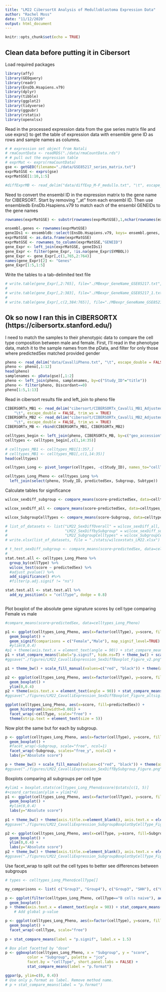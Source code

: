 ```yaml
---
title: "LM22 CibersortX Analysis of Medulloblastoma Expression Data"
author: "Rachel Moss"
date: "11/12/2020"
output: html_document
---
```


```r
knitr::opts_chunk$set(echo = TRUE)
```

## Clean data before putting it in Cibersort

Load required packages

```r
library(affy)
library(GEOquery)
library(readr)
library(EnsDb.Hsapiens.v79)
library(dplyr)
library(tibble)
library(ggplot2)
library(tidyverse)
library(ggpubr)
library(rstatix)
library(openxlsx)
```

Read in the processed expression data from the gse series matrix file and use exprs() to get the table of expression data with ensemble gene ID as rows and sample names as columns.

```r
# # expression set object from Natali
# rmaCountData <- readRDS("./data/rmaCountData.rds")
# # pull out the expression table
# exprMat <- exprs(rmaCountData)
gse <- getGEO(filename="./data/GSE85217_series_matrix.txt")
exprMatGSE <- exprs(gse)
exprMatGSE[1:10,1:5]

#diffExprMB <- read_delim("data/diffExp_M-F_medullo.txt", "\t", escape_double = FALSE, trim_ws = TRUE)
```
Need to convert the ensembl ID in the expression matrix to the gene name for CIBERSORT.  Start by removing "_at" from each ensembl ID.  Then use ensembledb EnsDb.Hsapiens.v79 to match each of the ensembl GENEIDs to the gene names
```r
rownames(exprMatGSE) <- substr(rownames(exprMatGSE),1,nchar(rownames(exprMatGSE))-3)

ensembl.genes <- rownames(exprMatGSE)
geneIDs1 <- ensembldb::select(EnsDb.Hsapiens.v79, keys= ensembl.genes, keytype = "GENEID", columns = c("SYMBOL","GENEID"))
exprMatGSE <- as.data.frame(exprMatGSE)
exprMatGSE <- rownames_to_column(exprMatGSE,"GENEID")
gene_Expr <- left_join(exprMatGSE, geneIDs1)
gene_Expr <- filter(gene_Expr, !is.na(gene_Expr$SYMBOL))
gene_Expr <- gene_Expr[,c(1,765,2:764)]
names(gene_Expr)[2] <- "Genes"
gene_Expr[1:5,1:5]
```

Write the tables to a tab-delimited text file
```r
# write.table(gene_Expr[,2:765], file="./MBexpr_GeneName_GSE85217.txt", quote=F, sep="\t", col.names = T, row.names = F)
# 
# write.table(gene_Expr[,2:383], file="./MBexpr_GeneName_GSE85217_1.txt", quote=F, sep="\t", col.names = T, row.names = F)
# 
# write.table(gene_Expr[,c(2,384:765)], file="./MBexpr_GeneName_GSE85217_2.txt", quote=F, sep="\t", col.names = T, row.names = F)

```

## Ok so now I ran this in CIBERSORTX (https://cibersortx.stanford.edu/)

I need to match the samples to their phenotypic data to compare the cell type composition between male and female. First, I'll read in the phenotype data, match it to the sample names from the pData, and filter for only those where predictedSex matched provided gender
```r
pheno <- read_delim("data/CavalliPheno.txt", "\t", escape_double = FALSE, trim_ws = TRUE)
pheno <- pheno[,1:12]
head(pheno)
samplenames <- pData(gse)[,1:2]
pheno <- left_join(pheno, samplenames, by=c("Study_ID"="title"))
pheno <- filter(pheno, Discordant==0)
pheno[1:5,1:13]


```

Read in cibersort results file and left_join to pheno file
```r
CIBERSORTx_MB1 <- read_delim("cibersort/CIBERSORTx_Cavalli_MB1_Adjusted.txt", 
    "\t", escape_double = FALSE, trim_ws = TRUE)
CIBERSORTx_MB2 <- read_delim("cibersort/CIBERSORTx_Cavalli_MB2_Adjusted.txt", 
    "\t", escape_double = FALSE, trim_ws = TRUE)
CIBERSORTx_MB <- rbind(CIBERSORTx_MB1, CIBERSORTx_MB2)

celltypes_begin <- left_join(pheno, CIBERSORTx_MB, by=c("geo_accession"="Mixture"))
celltypes <- celltypes_begin[,c(1,14:35)]

# celltypes_MB1 <- celltypes_MB1[1:357,]
# celltypes_MB1 <- celltypes_MB1[,c(1,14:35)]
head(celltypes)

celltypes_Long <- pivot_longer(celltypes, -c(Study_ID), names_to="cellType", values_to="score")

celltypes_Long_Pheno <- celltypes_Long %>%
  left_join(select(pheno, Study_ID, predictedSex, Subgroup, Subtype))
```
Calculate tables for significance
```r
wilcox_sexDiff_subgroup <- compare_means(score~predictedSex, data=celltypes_Long_Pheno, group.by=c("Subgroup","cellType"))

wilcox_sexDiff_all <- compare_means(score~predictedSex, data=celltypes_Long_Pheno, group.by=c("cellType"))

wilcox_SubgroupCellTypes <- compare_means(score~Subgroup, data=celltypes_Long_Pheno, group.by=c("cellType"))

# list_of_datasets <- list("LM22_SexDiffOverall" = wilcox_sexDiff_all, 
#                          "LM22_SexDiffbySubgroup" = wilcox_sexDiff_subgroup, 
#                          "LM22_SubgroupCelltypes" = wilcox_SubgroupCellTypes)
# write.xlsx(list_of_datasets, file = "./stats/wilcoxstats_LM22.xlsx")

# t_test_sexDiff_subgroup <- compare_means(score~predictedSex, data=celltypes_Long_Pheno, group.by=c("Subgroup","cellType"), method="t.test")
# 
stat.test.all <- celltypes_Long_Pheno %>%
  group_by(cellType) %>%
  wilcox_test(score ~ predictedSex) %>%
  #adjust_pvalue() %>%
  add_significance() #%>%
  #filter(p.adj.signif != "ns")

stat.test.all <- stat.test.all %>%
  add_xy_position(x = "cellType", dodge = 0.8)



```
Plot boxplot of  the absolute gene signature scores by cell type comparing Female vs male

```r


#compare_means(score~predictedSex, data=celltypes_Long_Pheno)

p1 <- ggplot(celltypes_Long_Pheno, aes(x=factor(cellType), y=score, fill=predictedSex)) + 
  geom_boxplot() +
  geom_signif(comparisons = c("Female","Male"), map_signif_level=TRUE)
  #ylim(0,0.4)
#p1 + theme(axis.text.x = element_text(angle = 90)) + stat_compare_means(label="p.signif", hide.ns=T)
p1 + stat_compare_means(label="p.signif", hide.ns=T) + theme_bw() + scale_fill_manual(values=c("red", "black")) + theme(axis.title.x=element_blank(), axis.text.x = element_text(angle = 90, vjust = 0.2, hjust = 0.95)) + labs(y="Absolute score")
#ggsave("./figures/LM22_CavalliExpression_SexDiffBoxplot_Figure_v2.png")

p1 + theme_bw() + scale_fill_manual(values=c("red", "black")) + theme(axis.title.x=element_blank(), axis.text.x = element_text(angle = 90, vjust = 0.2, hjust = 0.95)) + labs(y="Absolute score") 

p2 <- ggplot(celltypes_Long_Pheno, aes(x=factor(cellType), y=score, fill=predictedSex)) + 
  geom_boxplot() +
  ylim(0,0.4)
p2 + theme(axis.text.x = element_text(angle = 90)) + stat_compare_means(aes(group=Subgroup), label="p.signif", hide.ns=F)
#ggsave("./figures/LM22_CavalliExpression_SexDiffBoxplot_Figure_altsig.png")

```

```r
ggplot(celltypes_Long_Pheno, aes(x=score, fill=predictedSex)) +
  geom_histogram(binwidth=0.001) +
  facet_wrap(~cellType, scale="free") +
  theme(strip.text = element_text(size = 5))
```

Now plot the same but for each by subgroup.
```r
p <- ggplot(celltypes_Long_Pheno, aes(x=factor(cellType), y=score, fill=predictedSex)) + 
  geom_boxplot() +
  #facet_wrap(~Subgroup, scale="free", ncol=1)
  facet_wrap(~Subgroup, scales="free_y", ncol=1) +
  labs(y="Absolute score")

p + theme_bw() + scale_fill_manual(values=c("red", "black")) + theme(axis.title.x=element_blank(), axis.text.x = element_text(angle = 90, vjust = 0.2, hjust = 0.95))  + stat_compare_means(label="p.signif", hide.ns=T)
#ggsave("./figures/LM22_CavalliExpression_SexDiffBySubgroup_Figure.png")
```

Boxplots comparing all subgroups per cell type
```r
#ylim1 = boxplot.stats(celltypes_Long_Pheno$score)$stats[c(1, 5)]
#+coord_cartesian(ylim = ylim1*4)
p1 <- ggplot(celltypes_Long_Pheno, aes(x=factor(cellType), y=score, fill=Subgroup)) + 
  geom_boxplot() +
  #ylim(0,0.4)
  labs(y="Absolute score")
  
p1 + theme_bw() + theme(axis.title.x=element_blank(), axis.text.x = element_text(angle = 90, vjust = 0.2, hjust = 0.95)) + stat_compare_means(label="p.signif", hide.ns=F) 
#ggsave("./figures/LM22_CavalliExpression_SubgroupBoxplotbyCellType_Figure_v1.png")

p2 <- ggplot(celltypes_Long_Pheno, aes(x=cellType, y=score, fill=Subgroup)) + 
  geom_boxplot() +
  ylim(0,0.4) +
  labs(y="Absolute score")
p2 + theme_bw() + theme(axis.title.x=element_blank(), axis.text.x = element_text(angle = 90, vjust = 0.2, hjust = 0.95)) + stat_compare_means(aes(group=Subgroup), label="p.signif", hide.ns=F) 
#ggsave("./figures/LM22_CavalliExpression_SubgroupBoxplotbyCellType_Figure_v2.png")
```

Use facet_wrap to split out the cell types to better see differences between subgroups
```r
# types <- celltypes_Long_Pheno$cellType[]

my_comparisons <- list( c("Group3", "Group4"), c("Group3", "SHH"), c("Group3", "WNT"),  c("Group4", "SHH"), c("Group4", "WNT"), c("SHH", "WNT"))

p <- ggplot(filter(celltypes_Long_Pheno, cellType=="B cells naive"), aes(x=Subgroup, y=score, fill=Subgroup)) + 
  geom_boxplot()
p + theme(axis.text.x = element_text(angle = 90)) + stat_compare_means(comparisons = my_comparisons, method="t.test") # Add pairwise comparisons p-value
    # Add global p-value

p <- ggplot(celltypes_Long_Pheno, aes(x=factor(cellType), y=score, fill=Subgroup)) + 
  geom_boxplot() +
  facet_wrap(~cellType, scale="free")
    
p + stat_compare_means(label = "p.signif", label.x = 1.5) 

```

```r
# Box plot facetted by "dose"
p <- ggboxplot(celltypes_Long_Pheno, x = "Subgroup", y = "score",
          color = "Subgroup", palette = "jco",
          facet.by = "cellType", short.panel.labs = FALSE) +
          stat_compare_means(label = "p.format")

ggpar(p, ylim=c(0, 0.4))
# Use only p.format as label. Remove method name.
# p + stat_compare_means(label = "p.format")

```

